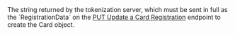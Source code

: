 <ResponseField name="RegistrationData" type="string" >    
The string returned by the tokenization server, which must be sent in full as the `RegistrationData` on the <a href="/api-reference/card-registrations/update-card-registration">PUT Update a Card Registration</a> endpoint to create the Card object.
</ResponseField>
